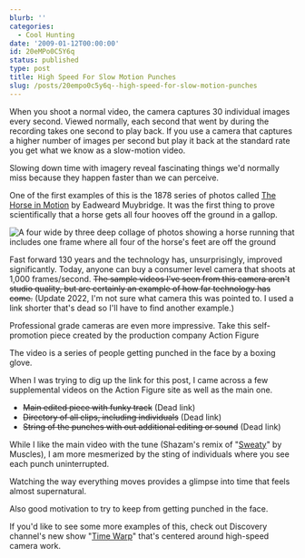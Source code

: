 ```yaml
---
blurb: ''
categories:
  - Cool Hunting
date: '2009-01-12T00:00:00'
id: 20eMPo0C5Y6q
status: published
type: post
title: High Speed For Slow Motion Punches
slug: /posts/20empo0c5y6q--high-speed-for-slow-motion-punches
---
```


When you shoot a normal video, the camera captures 30 individual images every second. Viewed normally, each second that went by during the recording takes one second to play back. If you use a camera that captures a higher number of images per second but play it back at the standard rate you get what we know as a slow-motion video. 

Slowing down time with imagery reveal fascinating things we'd normally miss because they happen faster than we can perceive. 

One of the first examples of this is the 1878 series of photos called [The Horse in Motion](https://en.wikipedia.org/wiki/The_Horse_in_Motion) by Eadweard Muybridge. It was the first thing to prove scientifically that a horse gets all four hooves off the ground in a gallop. 


<Img src="horse_in_motion_1878.jpg" alt="A four wide by three deep collage of photos showing a horse running that includes one frame where all four of the horse's feet are off the ground" />


Fast forward 130 years and the technology has, unsurprisingly, improved significantly. Today, anyone can buy a consumer level camera that shoots at 1,000 frames/second. <strike>The sample videos I've seen from this camera aren't studio quality, but are certainly an example of how far technology has come.</strike> (Update 2022, I'm not sure what camera this was pointed to. I used a link shorter that's dead so I'll have to find another example.)

Professional grade cameras are even more impressive. Take this
 self-promotion piece created by the production company Action Figure

<YouTubeVideo id="kgdyBvHdNKY" />


The video is a series of people getting punched in the face by a boxing glove.

When I was trying to dig up the link for this post, I came across a few supplemental videos on the Action Figure site as well as the main one.

- <strike>Main edited piece with funky track</strike> (Dead link)
- <strike>Directory of all clips, including individuals</strike> (Dead link)
- <strike>String of the punches with out additional editing or sound</strike> (Dead link)

While I like the main video with the tune (Shazam's remix of "[Sweaty](https://www.youtube.com/watch?v=cthwJXKFEoU)" by Muscles), I am more mesmerized by the sting of individuals where you see each punch uninterrupted. 

Watching the way everything moves provides a glimpse into time that feels almost supernatural. 

Also good motivation to try to keep from getting punched in the face. 

If you'd like to see some more examples of this, check out Discovery channel's new show
"[Time Warp](https://www.discovery.com/shows/time-warp)" that's centered around high-speed camera work.


